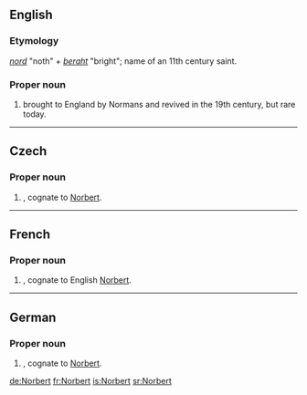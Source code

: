 ==English==

===Etymology===
{{OHG.}} ''[[nord]]'' "noth" + ''[[beraht]]'' "bright"; name of an 11th century saint.

===Proper noun===
{{en-proper noun}}

# {{given name|male}} brought to England by Normans and revived in the 19th century, but rare today.

----

==Czech==
{{wikipedia|lang=cs}}
===Proper noun===
{{cs-proper noun|g=m}}

# {{given name|male||cs:}}, cognate to [[#English|Norbert]].
----
==French==

===Proper noun===
{{infl|fr|proper noun}}

# {{given name|male||fr:}}, cognate to English [[#English|Norbert]].

----

==German==

===Proper noun===
{{infl|de|proper noun}}

# {{given name|male||de:}}, cognate to [[#English|Norbert]].

[[de:Norbert]]
[[fr:Norbert]]
[[is:Norbert]]
[[sr:Norbert]]
